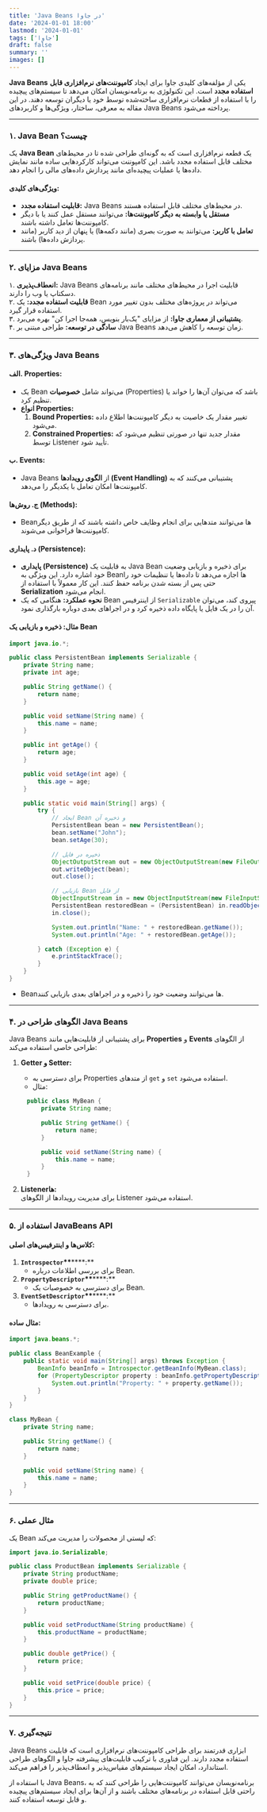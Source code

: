 ```yaml
---
title: 'Java Beans در جاوا'
date: '2024-01-01 18:00'
lastmod: '2024-01-01'
tags: ['جاوا']
draft: false
summary: ''
images: []
---
```


**Java Beans** یکی از مؤلفه‌های کلیدی جاوا برای ایجاد **کامپوننت‌های نرم‌افزاری قابل استفاده مجدد** است. این تکنولوژی به برنامه‌نویسان امکان می‌دهد تا سیستم‌های پیچیده را با استفاده از قطعات نرم‌افزاری ساخته‌شده توسط خود یا دیگران توسعه دهند. در این مقاله به معرفی، ساختار، ویژگی‌ها و کاربردهای Java Beans پرداخته می‌شود.

---

### **۱. Java Bean چیست؟**

یک **Java Bean** یک قطعه نرم‌افزاری است که به گونه‌ای طراحی شده تا در محیط‌های مختلف قابل استفاده مجدد باشد. این کامپوننت می‌تواند کارکردهایی ساده مانند نمایش داده‌ها یا عملیات پیچیده‌ای مانند پردازش داده‌های مالی را انجام دهد.

#### **ویژگی‌های کلیدی:**

- **قابلیت استفاده مجدد:** Java Beans در محیط‌های مختلف قابل استفاده هستند.
- **مستقل یا وابسته به دیگر کامپوننت‌ها:** می‌توانند مستقل عمل کنند یا با دیگر کامپوننت‌ها تعامل داشته باشند.
- **تعامل با کاربر:** می‌توانند به صورت بصری (مانند دکمه‌ها) یا پنهان از دید کاربر (مانند پردازش داده‌ها) باشند.

---

### **۲. مزایای Java Beans**

۱. **انعطاف‌پذیری:** Java Beans قابلیت اجرا در محیط‌های مختلف مانند برنامه‌های دسکتاپ یا وب را دارند.\
۲. **قابلیت استفاده مجدد:** یک Bean می‌تواند در پروژه‌های مختلف بدون تغییر مورد استفاده قرار گیرد.\
۳. **پشتیبانی از معماری جاوا:** از مزایای "یک‌بار بنویس، همه‌جا اجرا کن" بهره می‌برد.\
۴. **سادگی در توسعه:** طراحی مبتنی بر Java Beans زمان توسعه را کاهش می‌دهد.

---

### **۳. ویژگی‌های Java Beans**

#### **الف. Properties:**

- یک Bean می‌تواند شامل **خصوصیات** (Properties) باشد که می‌توان آن‌ها را خواند یا تنظیم کرد.
- **انواع Properties:**
  1. **Bound Properties:** تغییر مقدار یک خاصیت به دیگر کامپوننت‌ها اطلاع داده می‌شود.
  2. **Constrained Properties:** مقدار جدید تنها در صورتی تنظیم می‌شود که توسط Listener تأیید شود.

#### **ب. Events:**

- Java Beans از **الگوی رویدادها (Event Handling)** پشتیبانی می‌کنند که به کامپوننت‌ها امکان تعامل با یکدیگر را می‌دهد.

#### **ج. روش‌ها (Methods):**

- Bean‌ها می‌توانند متدهایی برای انجام وظایف خاص داشته باشند که از طریق دیگر کامپوننت‌ها فراخوانی می‌شوند.

#### **د. پایداری (Persistence):**

- **پایداری (Persistence)** به قابلیت یک Java Bean برای ذخیره و بازیابی وضعیت خود اشاره دارد. این ویژگی به Bean‌ها اجازه می‌دهد تا داده‌ها یا تنظیمات خود را حتی پس از بسته شدن برنامه حفظ کنند. این کار معمولاً با استفاده از **Serialization** انجام می‌شود.
- **نحوه عملکرد:** هنگامی که یک Bean از اینترفیس `Serializable` پیروی کند، می‌توان آن را در یک فایل یا پایگاه داده ذخیره کرد و در اجراهای بعدی دوباره بارگذاری نمود.

#### **مثال:** ذخیره و بازیابی یک Bean

```java
import java.io.*;

public class PersistentBean implements Serializable {
    private String name;
    private int age;

    public String getName() {
        return name;
    }

    public void setName(String name) {
        this.name = name;
    }

    public int getAge() {
        return age;
    }

    public void setAge(int age) {
        this.age = age;
    }

    public static void main(String[] args) {
        try {
            // ایجاد Bean و ذخیره آن
            PersistentBean bean = new PersistentBean();
            bean.setName("John");
            bean.setAge(30);

            // ذخیره در فایل
            ObjectOutputStream out = new ObjectOutputStream(new FileOutputStream("bean.ser"));
            out.writeObject(bean);
            out.close();

            // بازیابی Bean از فایل
            ObjectInputStream in = new ObjectInputStream(new FileInputStream("bean.ser"));
            PersistentBean restoredBean = (PersistentBean) in.readObject();
            in.close();

            System.out.println("Name: " + restoredBean.getName());
            System.out.println("Age: " + restoredBean.getAge());

        } catch (Exception e) {
            e.printStackTrace();
        }
    }
}
```

- Bean‌ها می‌توانند وضعیت خود را ذخیره و در اجراهای بعدی بازیابی کنند.

---

### **۴. الگوهای طراحی در Java Beans**

Java Beans برای پشتیبانی از قابلیت‌هایی مانند **Properties** و **Events** از الگوهای طراحی خاصی استفاده می‌کند:

1. **Getter و Setter:**

   - برای دسترسی به Properties از متدهای `get` و `set` استفاده می‌شود.
   - مثال:

```java
     public class MyBean {
         private String name;

         public String getName() {
             return name;
         }

         public void setName(String name) {
             this.name = name;
         }
     }
```

2. **Listener‌ها:**\
   برای مدیریت رویدادها از الگوهای Listener استفاده می‌شود.

---

### **۵. استفاده از JavaBeans API**

#### **کلاس‌ها و اینترفیس‌های اصلی:**

1. **`Introspector`\*\***\*\*\*\*:\*\*
   - برای بررسی اطلاعات درباره Bean.
2. **`PropertyDescriptor`\*\***\*\*\*\*:\*\*
   - برای دسترسی به خصوصیات یک Bean.
3. **`EventSetDescriptor`\*\***\*\*\*\*:\*\*
   - برای دسترسی به رویدادها.

#### **مثال ساده:**

```java
import java.beans.*;

public class BeanExample {
    public static void main(String[] args) throws Exception {
        BeanInfo beanInfo = Introspector.getBeanInfo(MyBean.class);
        for (PropertyDescriptor property : beanInfo.getPropertyDescriptors()) {
            System.out.println("Property: " + property.getName());
        }
    }
}

class MyBean {
    private String name;

    public String getName() {
        return name;
    }

    public void setName(String name) {
        this.name = name;
    }
}
```

---

### **۶. مثال عملی**

یک Bean که لیستی از محصولات را مدیریت می‌کند:

```java
import java.io.Serializable;

public class ProductBean implements Serializable {
    private String productName;
    private double price;

    public String getProductName() {
        return productName;
    }

    public void setProductName(String productName) {
        this.productName = productName;
    }

    public double getPrice() {
        return price;
    }

    public void setPrice(double price) {
        this.price = price;
    }
}
```

---

### **۷. نتیجه‌گیری**

Java Beans ابزاری قدرتمند برای طراحی کامپوننت‌های نرم‌افزاری است که قابلیت استفاده مجدد دارند. این فناوری با ترکیب قابلیت‌های پیشرفته جاوا و الگوهای طراحی استاندارد، امکان ایجاد سیستم‌های مقیاس‌پذیر و انعطاف‌پذیر را فراهم می‌کند.

با استفاده از Java Beans، برنامه‌نویسان می‌توانند کامپوننت‌هایی را طراحی کنند که به راحتی قابل استفاده در برنامه‌های مختلف باشند و از آن‌ها برای ایجاد سیستم‌های پیچیده و قابل توسعه استفاده کنند.
